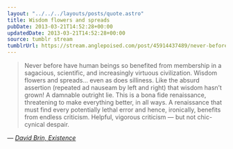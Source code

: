 ```yaml
---
layout: "../../../layouts/posts/quote.astro"
title: Wisdom flowers and spreads
pubDate: 2013-03-21T14:52:28+00:00
updatedDate: 2013-03-21T14:52:28+00:00
source: tumblr stream
tumblrUrl: https://stream.anglepoised.com/post/45914437489/never-before-have-human-beings-so-benefited-from
---
```


> Never before have human beings so benefited from membership in a sagacious, scientific, and increasingly virtuous civilization. Wisdom flowers and spreads… even as does silliness. Like the absurd assertion (repeated ad nauseam by left and right) that wisdom hasn’t grown! A damnable outright lie. This is a bona fide renaissance, threatening to make everything better, in all ways. A renaissance that must find every potentially lethal error and hence, ironically, benefits from endless criticism. Helpful, vigorous criticism — but not chic-cynical despair.

— <cite>[David Brin, _Existence_](https://www.goodreads.com/book/show/13039884-existence)</cite>
